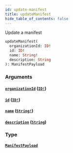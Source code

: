 ```yaml
---
id: update-manifest
title: updateManifest
hide_table_of_contents: false
---
```



Update a manifest

```graphql
updateManifest(
  organizationId: ID!
  id: ID!
  name: String!
  description: String
): ManifestPayload
```


### Arguments

#### [`organizationId`](#) ([`ID!`](/swapi/scalars/id))




#### [`id`](#) ([`ID!`](/swapi/scalars/id))




#### [`name`](#) ([`String!`](/swapi/scalars/string))




#### [`description`](#) ([`String`](/swapi/scalars/string))




### Type

#### [`ManifestPayload`](/swapi/objects/manifest-payload)






